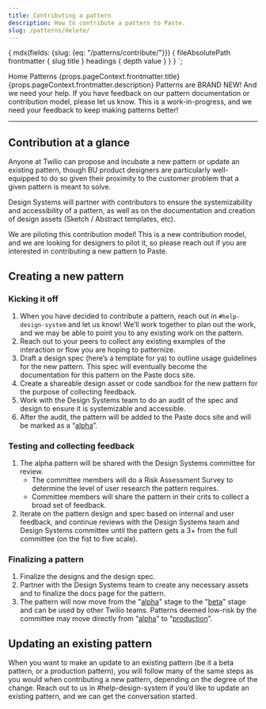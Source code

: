 ```yaml
---
title: Contributing a pattern
description: How to contribute a pattern to Paste.
slug: /patterns/delete/
---
```



  {
    mdx(fields: {slug: {eq: "/patterns/contribute/"}}) {
      fileAbsolutePath
      frontmatter {
        slug
        title
      }
      headings {
        depth
        value
      }
    }
  }
`;

<content>

<Breadcrumb>
  <BreadcrumbItem to="/">Home</BreadcrumbItem>
  <BreadcrumbItem to="/patterns">Patterns</BreadcrumbItem>
</Breadcrumb>
<Heading as="h1" variant="heading10">{props.pageContext.frontmatter.title}</Heading>
<Paragraph>{props.pageContext.frontmatter.description}</Paragraph>

<Callout variant="warning">
  <CalloutTitle>
    Patterns are BRAND NEW! And we need your help.
  </CalloutTitle>
  <CalloutText>
    If you have feedback on our pattern documentation or contribution model,
    please <Anchor href="https://forms.gle/BzeekGGXd2uL6U7Z9">let us know</Anchor>. This is a work-in-progress, and we need your feedback to keep making patterns better!
  </CalloutText>
</Callout>

</content>

---

<contentwrapper>

<PageAside data={props.data.mdx} />

<content>

## Contribution at a glance

Anyone at Twilio can propose and incubate a new pattern or update an existing pattern, though BU product designers are particularly well-equipped to do so given their proximity to the customer problem that a given pattern is meant to solve.

Design Systems will partner with contributors to ensure the systemizability and accessibility of a pattern, as well as on the documentation and creation of design assets (Sketch / Abstract templates, etc).

<Callout variant="info">
  <CalloutTitle>We are piloting this contribution model!</CalloutTitle>
  <CalloutText>
    This is a new contribution model, and we are looking for designers to pilot it, so please reach out if you are interested in contributing a new pattern to Paste.
  </CalloutText>
</Callout>

## Creating a new pattern

### Kicking it off

1. When you have decided to contribute a pattern, reach out in `#help-design-system` and let us know! We’ll work together to plan out the work, and we may be able to point you to any existing work on the pattern.
2. Reach out to your peers to collect any existing examples of the interaction or flow you are hoping to patternize.
3. Draft a design spec (here’s a template for ya) to outline usage guidelines for the new pattern. This spec will eventually become the documentation for this pattern on the Paste docs site.
4. Create a shareable design asset or code sandbox for the new pattern for the purpose of collecting feedback.
5. Work with the Design Systems team to do an audit of the spec and design to ensure it is systemizable and accessible.
6. After the audit, the pattern will be added to the Paste docs site and will be marked as a “[alpha](/patterns#available-patterns)”.

### Testing and collecting feedback
1. The alpha pattern will be shared with the Design Systems committee for review.
   - The committee members will do a Risk Assessment Survey to determine the level of user research the pattern requires.
   - Committee members will share the pattern in their crits to collect a broad set of feedback.
2. Iterate on the pattern design and spec based on internal and user feedback, and continue reviews with the Design Systems team and Design Systems committee until the pattern gets a 3+ from the full committee (on the fist to five scale).

### Finalizing a pattern
1. Finalize the designs and the design spec.
2. Partner with the Design Systems team to create any necessary assets and to finalize the docs page for the pattern.
3. The pattern will now move from the "[alpha](/patterns#available-patterns)" stage to the "[beta](/patterns#available-patterns)" stage and can be used by other Twilio teams. Patterns deemed low-risk by the committee may move directly from “[alpha](/patterns#available-patterns)” to “[production](/patterns#available-patterns)”.

## Updating an existing pattern

When you want to make an update to an existing pattern (be it a beta pattern, or a production pattern), you will follow many of the same steps as you would when contributing a new pattern, depending on the degree of the change. Reach out to us in #help-design-system if you’d like to update an existing pattern, and we can get the conversation started.

</content>

</contentwrapper>
